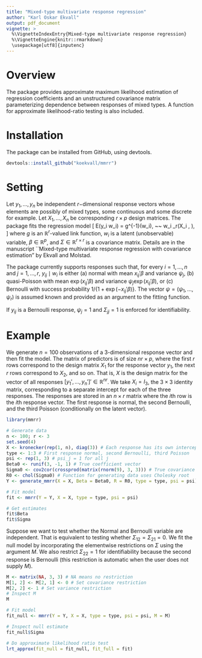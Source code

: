 ```yaml
---
title: "Mixed-type multivariate response regression"
author: "Karl Oskar Ekvall"
output: pdf_document
vignette: >
  %\VignetteIndexEntry{Mixed-type multivariate response regression}
  %\VignetteEngine{knitr::rmarkdown}
  \usepackage[utf8]{inputenc}
---
```


# Overview

The package provides approximate maximum likelihood estimation of regression coefficients and an unstructured covariance matrix parameterizing dependence between responses of mixed types. A function for approximate likelihood-ratio testing is also included.
 
# Installation

The package can be installed from GitHub, using devtools.

```r
devtools::install_github("koekvall/mmrr")
```


# Setting

Let $y_1, \dots, y_n$ be independent $r-$dimensional response vectors whose elements are possibly of mixed types, some continuous and some discrete for example. Let $X_1, \dots, X_n$ be corresponding $r\times p$ design matrices. The package fits the regression model
\[
    E(y_i \mid w_i) = g^{-1}(w_i), ~~ w_i \sim \mathrm{N}_r(X_i \beta, \Sigma),
\]
where $g$ is an $\mathbb{R}^r$-valued link function, $w_i$ is a latent (unobservable) variable, $\beta \in \mathbb{R}^p$, and $\Sigma \in \mathbb{R}^{r\times r}$ is a covariance matrix. Details are in the manuscript ``Mixed-type multivariate response regression with covariance estimation" by Ekvall and Molstad.

The package currently supports responses such that, for every $i = 1, \dots, n$ and $j = 1, \dots, r$, $y_{ij} \mid w_i$ is either (a) normal with mean $x_{ij}' \beta$ and variance $\psi_j$, (b) quasi-Poisson with mean $\exp(x_{ij}' \beta)$ and variance $\psi_j \exp(x_{ij}'\beta)$, or (c) Bernoulli with success probability $1 / \{1 + \exp(-x_{ij}'\beta)\}$. The vector $\psi = (\psi_1, \dots, \psi_r)$ is assumed known and provided as an argument to the fitting function.

If $y_{ij}$ is a Bernoulli response, $\psi_j = 1$ and $\Sigma_{jj}  = 1$ is enforced for identifiability.

# Example

We generate $n = 100$ observations of a $3$-dimensional response vector and then fit the model. The matrix of predictors is of size $nr\times p$, where the first $r$ rows correspond to the design matrix $X_1$ for the response vector $y_1$, the next $r$ rows correspond to $X_2$, and so on. That is, $X$ is the design matrix for the vector of all responses $[y_1', \dots, y_n']' \in \mathbb{R}^{nr}$. We take $X_i = I_3$, the $3\times 3$ identity matrix, corresponding to a separate intercept for each of the three responses. The responses are stored in an $n\times r$ matrix where the $i$th row is the $i$th response vector. The first response is normal, the second Bernoulli, and the third Poisson (conditionally on the latent vector).

```r
library(mmrr)

# Generate data
n <- 100; r <- 3
set.seed(4)
X <- kronecker(rep(1, n), diag(3)) # Each response has its own intercept
type <- 1:3 # First response normal, second Bernoulli, third Poisson
psi <- rep(1, 3) # psi_j = 1 for all j
Beta0 <- runif(3, -1, 1) # True coefficient vector
Sigma0 <- cov2cor(crossprod(matrix(rnorm(9), 3, 3))) # True covariance matrix
R0 <- chol(Sigma0) # Function for generating data uses Cholesky root
Y <- generate_mmrr(X = X, Beta = Beta0, R = R0, type = type, psi = psi)

# Fit model
fit <- mmrr(Y = Y, X = X, type = type, psi = psi)

# Get estimates
fit$Beta
fit$Sigma
```

Suppose we want to test whether the Normal and Bernoulli variable are independent. That is equivalent to testing whether $\Sigma_{12} = \Sigma_{21} = 0$. We fit the null model by incorporating the elementwise restrictions on $\Sigma$ using the argument $M$. We also restrict $\Sigma_{22} = 1$ for identifiability because the second response is Bernoulli (this restriction is automatic when the user does not supply $M$).

```r
M <- matrix(NA, 3, 3) # NA means no restriction
M[1, 2] <- M[2, 1] <- 0 # Set covariance restriction
M[2, 2] <- 1 # Set variance restriction
# Inspect M
M

# Fit model
fit_null <- mmrr(Y = Y, X = X, type = type, psi = psi, M = M)

# Inspect null estimate
fit_null$Sigma

# Do approximate likelihood ratio test
lrt_approx(fit_null = fit_null, fit_full = fit)
```

